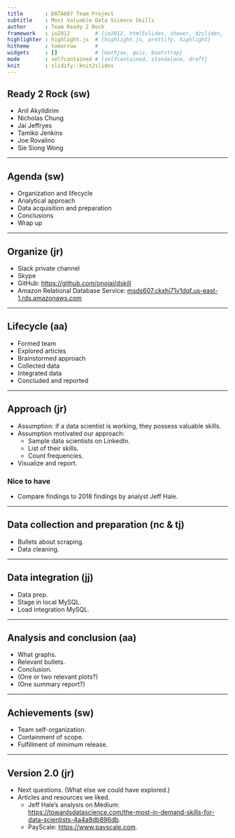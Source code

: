 ```yaml
---
title       : DATA607 Team Project
subtitle    : Most Valuable Data Science Skills
author      : Team Ready 2 Rock
framework   : io2012        # {io2012, html5slides, shower, dzslides, ...}
highlighter : highlight.js  # {highlight.js, prettify, highlight}
hitheme     : tomorrow      # 
widgets     : []            # {mathjax, quiz, bootstrap}
mode        : selfcontained # {selfcontained, standalone, draft}
knit        : slidify::knit2slides
---
```


<style>
.title-slide {
  background-color: #FFFFFF; /* #EDE0CF; ; #CA9F9D*/
}
</style>

## Ready 2 Rock (sw)
- Anil Akyildirim
- Nicholas Chung
- Jai Jeffryes
- Tamiko Jenkins
- Joe Rovalino
- Sie Siong Wong

--- 

## Agenda (sw)
- Organization and lifecycle
- Analytical approach
- Data acquisition and preparation
- Conclusions
- Wrap up

---

## Organize (jr)
- Slack private channel
- Skype
- GitHub: [https://github.com/pnojai/dskill](https://github.com/pnojai/dskill)
- Amazon Relational Database Service: [msds607.ckxhi71v1dqf.us-east-1.rds.amazonaws.com](msds607.ckxhi71v1dqf.us-east-1.rds.amazonaws.com)

--- 

## Lifecycle (aa)
- Formed team
- Explored articles
- Brainstormed approach
- Collected data
- Integrated data
- Concluded and reported

--- 

## Approach (jr)
- Assumption: if a data scientist is working, they possess valuable skills.
- Assumption motivated our approach:
  - Sample data scientists on LinkedIn.
  - List of their skills.
  - Count frequencies.
- Visualize and report.

### Nice to have
- Compare findings to 2018 findings by analyst Jeff Hale.

---

## Data collection and preparation (nc & tj)
- Bullets about scraping.
- Data cleaning.

--- 

## Data integration (jj)
- Data prep.
- Stage in local MySQL.
- Load integration MySQL.

--- 

## Analysis and conclusion (aa)
- What graphs.
- Relevant bullets.
- Conclusion.
- (One or two relevant plots?)
- (One summary report?)

--- 

## Achievements (sw)
- Team self-organization.
- Containment of scope.
- Fulfillment of minimum release.

---

## Version 2.0 (jr)
- Next questions. (What else we could have explored.)
- Articles and resources we liked.
  - Jeff Hale's analysis on Medium: [https://towardsdatascience.com/the-most-in-demand-skills-for-data-scientists-4a4a8db896db](https://towardsdatascience.com/the-most-in-demand-skills-for-data-scientists-4a4a8db896db).
  - PayScale: [https://www.payscale.com](https://www.payscale.com).